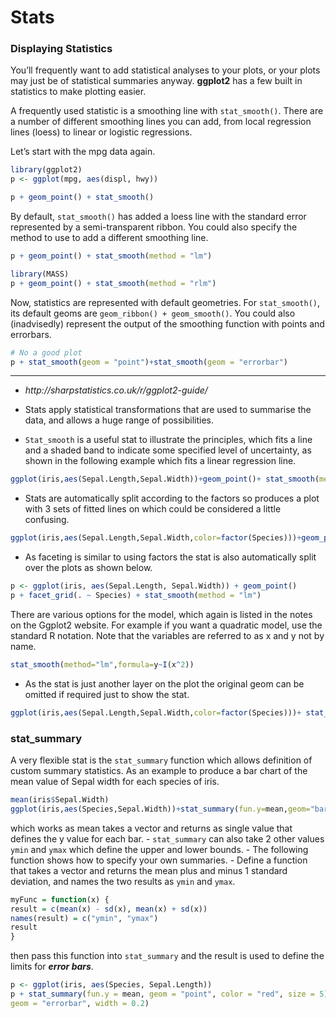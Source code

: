Stats
=======================
### Displaying Statistics
You'll frequently want to add statistical analyses to your plots, or your plots may just be of statistical summaries anyway. **ggplot2** has a few built in statistics to make plotting easier.

A frequently used statistic is a smoothing line with `stat_smooth()`. There are a number of different smoothing lines you can add, from local regression lines (loess) to linear or logistic regressions. 

Let's start with the mpg data again.
```{r}
library(ggplot2)
p <- ggplot(mpg, aes(displ, hwy))

p + geom_point() + stat_smooth()
```
By default, `stat_smooth()` has added a loess line with the standard error represented by a semi-transparent ribbon. You could also specify the method to use to add a different smoothing line.
```{r}
p + geom_point() + stat_smooth(method = "lm")
```
```{r}
library(MASS) 
p + geom_point() + stat_smooth(method = "rlm")
```
Now, statistics are represented with default geometries. 
For `stat_smooth()`, its default geoms are `geom_ribbon() + geom_smooth()`. You could also (inadvisedly) represent the output of the smoothing function with points and errorbars.
```{r}
# No a good plot
p + stat_smooth(geom = "point")+stat_smooth(geom = "errorbar")
```
<hr>

- *http://sharpstatistics.co.uk/r/ggplot2-guide/*



- Stats apply statistical transformations that are used to summarise the data, and allows a huge range of possibilities. 

- `Stat_smooth` is a useful stat to illustrate the principles, which fits a line and a shaded band to indicate some specified level of uncertainty, as shown in the following example which fits a linear regression line.

```{r}

ggplot(iris,aes(Sepal.Length,Sepal.Width))+geom_point()+ stat_smooth(method="lm")
```
- Stats are automatically split according to the factors so produces a plot with 3 sets of fitted lines on which could be considered a little confusing. 

```{r}
ggplot(iris,aes(Sepal.Length,Sepal.Width,color=factor(Species)))+geom_point()+ stat_smooth(method="lm")
```
- As faceting is similar to using factors the stat is also automatically split over the plots as shown below.

```{r}
p <- ggplot(iris, aes(Sepal.Length, Sepal.Width)) + geom_point()
p + facet_grid(. ~ Species) + stat_smooth(method = "lm")
```

There are various options for the model, which again is listed in the notes on the Ggplot2 website. For example if you want a quadratic model, use the standard R notation. Note that the variables are referred to as x and y not by name.
```{r}
stat_smooth(method="lm",formula=y~I(x^2))
```
- As the stat is just another layer on the plot the original geom can be omitted if required just to show the stat.
```{r}
ggplot(iris,aes(Sepal.Length,Sepal.Width,color=factor(Species)))+ stat_smooth(method="lm")
```
### stat_summary
A very flexible stat is the `stat_summary` function which allows definition of custom summary statistics. As an example to produce a bar chart of the mean value of Sepal width for each species of iris.
```{r}
mean(iris$Sepal.Width)
ggplot(iris,aes(Species,Sepal.Width))+stat_summary(fun.y=mean,geom="bar")
```
which works as mean takes a vector and returns as single value that defines the y value for each bar. 
- `stat_summary` can also take 2 other values `ymin` and `ymax` which define the upper and lower bounds.
- The following function shows how to specify your own summaries. 
- Define a function that takes a vector and returns the mean plus and minus 1 standard deviation, and names the two results as `ymin` and `ymax`.

```{r}
myFunc = function(x) {
result = c(mean(x) - sd(x), mean(x) + sd(x))
names(result) = c("ymin", "ymax")
result
}
```
then pass this function into `stat_summary`
and the result is used to define the limits for ***error bars***.
```{r}
p <- ggplot(iris, aes(Species, Sepal.Length))
p + stat_summary(fun.y = mean, geom = "point", color = "red", size = 5) + stat_summary(fun.data = "myFunc",
geom = "errorbar", width = 0.2)
```
